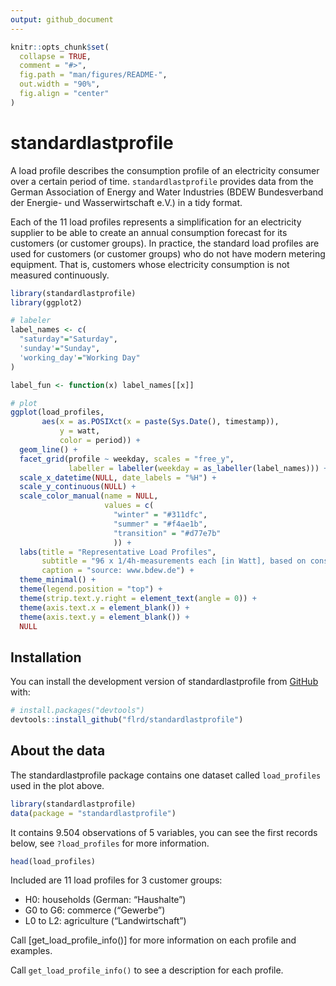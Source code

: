 ```yaml
---
output: github_document
---
```


<!-- README.md is generated from README.Rmd. Please edit that file -->

```r
knitr::opts_chunk$set(
  collapse = TRUE,
  comment = "#>",
  fig.path = "man/figures/README-",
  out.width = "90%",
  fig.align = "center"
)
```

# standardlastprofile

<!-- badges: start -->
<!-- badges: end -->

A load profile describes the consumption profile of an electricity consumer over a certain period of time. `standardlastprofile` provides data from the German Association of Energy and Water Industries (BDEW Bundesverband der Energie- und Wasserwirtschaft e.V.) in a tidy format. 

Each of the 11 load profiles represents a simplification for an electricity supplier to be able to create an annual consumption forecast for its customers (or customer groups). In practice, the standard load profiles are used for customers (or customer groups) who do not have modern metering equipment. That is, customers whose electricity consumption is not measured continuously.

``` r
library(standardlastprofile)
library(ggplot2)
```


```r
# labeler
label_names <- c(
  "saturday"="Saturday",
  'sunday'="Sunday",
  'working_day'="Working Day"
)

label_fun <- function(x) label_names[[x]]

# plot
ggplot(load_profiles,
       aes(x = as.POSIXct(x = paste(Sys.Date(), timestamp)),
           y = watt,
           color = period)) + 
  geom_line() +
  facet_grid(profile ~ weekday, scales = "free_y",
             labeller = labeller(weekday = as_labeller(label_names))) +
  scale_x_datetime(NULL, date_labels = "%H") +
  scale_y_continuous(NULL) +
  scale_color_manual(name = NULL,
                     values = c(
                       "winter" = "#311dfc",
                       "summer" = "#f4ae1b",
                       "transition" = "#d77e7b"
                       )) +
  labs(title = "Representative Load Profiles",
       subtitle = "96 x 1/4h-measurements each [in Watt], based on consumption of 1.000 kWh/a",
       caption = "source: www.bdew.de") +
  theme_minimal() +
  theme(legend.position = "top") +
  theme(strip.text.y.right = element_text(angle = 0)) + 
  theme(axis.text.x = element_blank()) +
  theme(axis.text.y = element_blank()) +
  NULL
```


## Installation

You can install the development version of standardlastprofile from [GitHub](https://github.com/) with:

``` r
# install.packages("devtools")
devtools::install_github("flrd/standardlastprofile")
```

## About the data
The standardlastprofile package contains one dataset called `load_profiles` used in the plot above.

``` r
library(standardlastprofile)
data(package = "standardlastprofile")
```

It contains 9.504 observations of 5 variables, you can see the first records below, see `?load_profiles` for more information.

``` r
head(load_profiles)
```

Included are 11 load profiles for 3 customer groups:

- H0: households (German: "Haushalte")
- G0 to G6: commerce ("Gewerbe")
- L0 to L2: agriculture ("Landwirtschaft")

Call [get_load_profile_info()] for more information on each profile and examples.

Call `get_load_profile_info()` to see a description for each profile.

